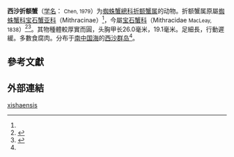 {{Speciesbox
| name = 扁足折额蟹<br />''Micippa platipes''
| status = 
| status_system = 
| image = 
| genus = Micippa
| species = xishaensis
| authority = [[陈惠莲|Chen]], 1979<ref name="sms">{{cite journal |volume=第17集 |journal=[[海洋科学集刊|海洋科学集刊]] (STUDIA MARINA SINICA)|date=1980-12 |title=西沙群岛蟹类研究 II |author=[[陈惠莲|陈惠莲]] }}</ref>
}}
'''西沙折额蟹'''（[[学名|学名]]：{{lang|la|''Micippa xishaensis''}} <small>Chen, 1979</small>）为[[蜘蛛蟹總科|蜘蛛蟹總科]][[折额蟹属|折额蟹属]]的动物。折额蟹属原屬[[蜘蛛蟹科|蜘蛛蟹科]][[宝石蟹亚科|宝石蟹亚科]]（Mithracinae）<ref name="sms" />，今屬[[宝石蟹科|宝石蟹科]]（Mithracidae <small>MacLeay, 1838</small>）<ref name = "COL">{{cite web |url= http://www.catalogueoflife.org/annual-checklist/2011/search/all/key/micippa/match/1|title= Species 2000 & ITIS Catalogue of Life: 2011 Annual Checklist.|accessdate=2012-09-24 |authors= Bisby F.A., Roskov Y.R., Orrell T.M., Nicolson D., Paglinawan L.E., Bailly N., Kirk P.M., Bourgoin T., Baillargeon G., Ouvrard D. (red.)|year= 2011|publisher=Species 2000 |location=Reading, UK.}}</ref><ref name="Grave">{{cite journal |journal=[[Raffles_Bulletin_of_Zoology|Raffles Bulletin of Zoology]] |year=2009 |volume=Suppl. 21 |pages=1–109 |title=A classification of living and fossil genera of decapod crustaceans |first1=Sammy |last1=De Grave |first2=N. Dean |last2=Pentcheff |first3=Shane T. |last3=Ahyong |url=http://rmbr.nus.edu.sg/rbz/biblio/s21/s21rbz1-109.pdf |language=en |access-date=2015-09-21 |archive-date=2011-06-06 |archive-url=https://web.archive.org/web/20110606064728/http://rmbr.nus.edu.sg/rbz/biblio/s21/s21rbz1-109.pdf |dead-url=no }}</ref>。其物種體較厚實而圓，头胸甲长26.0毫米，19.1毫米。足細長，行動遲緩。多數食腐肉。分布于[[南中国海|南中国海]]的[[西沙群岛|西沙群岛]]<ref name="sms" />。

==參考文獻==
{{reflist}}

==外部連結==
{{commons category|Micippa xishaensis}}
{{Wikispecies|Micippa xishaensis}}
{{Taxonbar|from=Q13850780}}

[[Category:折额蟹属|xishaensis]]


{{螃蟹小作品}}